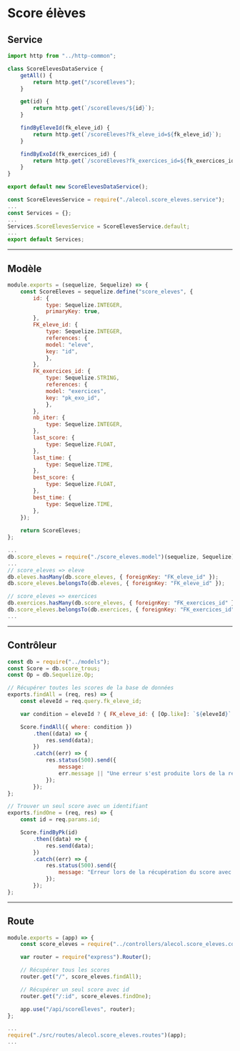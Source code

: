 # Score élèves

## Service

```js title="./src/services/alecol.score_eleves.service.js"
import http from "../http-common";

class ScoreElevesDataService {
    getAll() {
        return http.get("/scoreEleves");
    }

    get(id) {
        return http.get(`/scoreEleves/${id}`);
    }

    findByEleveId(fk_eleve_id) {
        return http.get(`/scoreEleves?fk_eleve_id=${fk_eleve_id}`);
    }

    findByExoId(fk_exercices_id) {
        return http.get(`/scoreEleves?fk_exercices_id=${fk_exercices_id}`);
    }
}

export default new ScoreElevesDataService();
```

```js title="./src/services/index.js"
const ScoreElevesService = require("./alecol.score_eleves.service");
...
const Services = {};
...
Services.ScoreElevesService = ScoreElevesService.default;
...
export default Services;
```

-----

## Modèle

```js title="./src/models/score_eleves.model.js"
module.exports = (sequelize, Sequelize) => {
    const ScoreEleves = sequelize.define("score_eleves", {
        id: {
            type: Sequelize.INTEGER,
            primaryKey: true,
        },
        FK_eleve_id: {
            type: Sequelize.INTEGER,
            references: {
            model: "eleve",
            key: "id",
            },
        },
        FK_exercices_id: {
            type: Sequelize.STRING,
            references: {
            model: "exercices",
            key: "pk_exo_id",
            },
        },
        nb_iter: {
            type: Sequelize.INTEGER,
        },
        last_score: {
            type: Sequelize.FLOAT,
        },
        last_time: {
            type: Sequelize.TIME,
        },
        best_score: {
            type: Sequelize.FLOAT,
        },
        best_time: {
            type: Sequelize.TIME,
        },
    });
  
    return ScoreEleves;
};
```

```js title="./src/models/index.js"
...
db.score_eleves = require("./score_eleves.model")(sequelize, Sequelize);
...
// score_eleves => eleve
db.eleves.hasMany(db.score_eleves, { foreignKey: "FK_eleve_id" });
db.score_eleves.belongsTo(db.eleves, { foreignKey: "FK_eleve_id" });

// score_eleves => exercices
db.exercices.hasMany(db.score_eleves, { foreignKey: "FK_exercices_id" });
db.score_eleves.belongsTo(db.exercices, { foreignKey: "FK_exercices_id" })
...
```

-----

## Contrôleur

```js title="./src/controllers/alecol.score_eleves.controllers.js"
const db = require("../models");
const Score = db.score_trous;
const Op = db.Sequelize.Op;

// Récupérer toutes les scores de la base de données
exports.findAll = (req, res) => {
    const eleveId = req.query.fk_eleve_id;

    var condition = eleveId ? { FK_eleve_id: { [Op.like]: `${eleveId}` } } : null;

    Score.findAll({ where: condition })
        .then((data) => {
            res.send(data);
        })
        .catch((err) => {
            res.status(500).send({
                message:
                err.message || "Une erreur s'est produite lors de la récupération des scores.",
            });
        });
};

// Trouver un seul score avec un identifiant
exports.findOne = (req, res) => {
    const id = req.params.id;

    Score.findByPk(id)
        .then((data) => {
            res.send(data);
        })
        .catch((err) => {
            res.status(500).send({
                message: "Erreur lors de la récupération du score avec l'id=" + id,
            });
        });
};

```

-----

## Route

```js title="./src/routes/alecol.score_eleves.routes.js"
module.exports = (app) => {
    const score_eleves = require("../controllers/alecol.score_eleves.controllers");

    var router = require("express").Router();

    // Récupérer tous les scores
    router.get("/", score_eleves.findAll);

    // Récupérer un seul score avec id
    router.get("/:id", score_eleves.findOne);

    app.use("/api/scoreEleves", router);
};
```

```js title="server.js"
...
require("./src/routes/alecol.score_eleves.routes")(app);
...
```